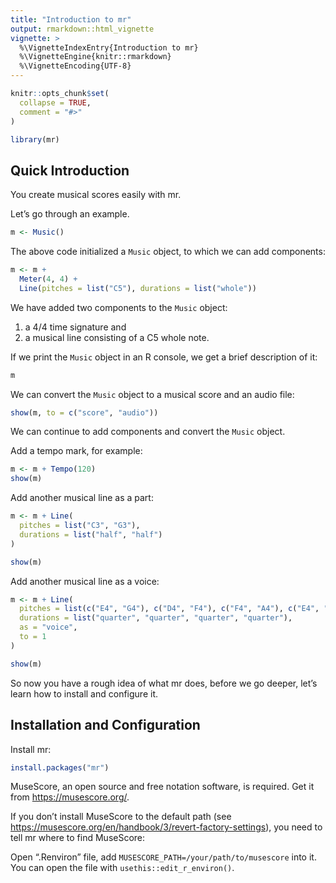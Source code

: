 ```yaml
---
title: "Introduction to mr"
output: rmarkdown::html_vignette
vignette: >
  %\VignetteIndexEntry{Introduction to mr}
  %\VignetteEngine{knitr::rmarkdown}
  %\VignetteEncoding{UTF-8}
---
```


```r
knitr::opts_chunk$set(
  collapse = TRUE,
  comment = "#>"
)

library(mr)
```


## Quick Introduction

You create musical scores easily with mr.

Let's go through an example.

```r
m <- Music()
```

The above code initialized a `Music` object, to which we can add components:

```r
m <- m +
  Meter(4, 4) +
  Line(pitches = list("C5"), durations = list("whole"))
```

We have added two components to the `Music` object:

1. a 4/4 time signature and
2. a musical line consisting of a C5 whole note.

If we print the `Music` object in an R console, we get a brief description of
it:

```r
m
```

We can convert the `Music` object to a musical score and an audio file:

```r
show(m, to = c("score", "audio"))
```

We can continue to add components and convert the `Music` object.

Add a tempo mark, for example:

```r
m <- m + Tempo(120)
show(m)
```

Add another musical line as a part:

```r
m <- m + Line(
  pitches = list("C3", "G3"),
  durations = list("half", "half")
)

show(m)
```

Add another musical line as a voice:

```r
m <- m + Line(
  pitches = list(c("E4", "G4"), c("D4", "F4"), c("F4", "A4"), c("E4", "G4")),
  durations = list("quarter", "quarter", "quarter", "quarter"),
  as = "voice",
  to = 1
)

show(m)
```

So now you have a rough idea of what mr does, before we go deeper, let's
learn how to install and configure it.


## Installation and Configuration

Install mr:

```r
install.packages("mr")
```

MuseScore, an open source and free notation software, is required. Get it
from <https://musescore.org/>.

If you don't install MuseScore to the default path (see
<https://musescore.org/en/handbook/3/revert-factory-settings>),
you need to tell mr where to find MuseScore:

Open ".Renviron" file, add `MUSESCORE_PATH=/your/path/to/musescore` into
it. You can open the file with `usethis::edit_r_environ()`.
